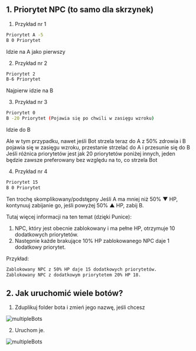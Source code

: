 ## 1. Priorytet NPC (to samo dla skrzynek)

1. Przykład nr 1
```bash
Priorytet A -5
B 0 Priorytet
```
Idzie na A jako pierwszy

2. Przykład nr 2
```bash
Priorytet 2
B-6 Priorytet
```
Najpierw idzie na B

3. Przykład nr 3
```bash
Priorytet 0
B -20 Priorytet (Pojawia się po chwili w zasięgu wzroku)
```
Idzie do B
 
Ale w tym przypadku, nawet jeśli Bot strzela teraz do A z 50% zdrowia i B pojawia się w zasięgu wzroku, przestanie strzelać do A i przesunie się do B
Jeśli różnica priorytetów jest jak 20 priorytetów poniżej innych, jeden będzie zawsze preferowany bez względu na to, co strzela Bot

4. Przykład nr 4
```bash
Priorytet 15
B 0 Priorytet
```
Ten trochę skomplikowany/podstępny
Jeśli A ma mniej niż 50% ▼ HP, kontynuuj zabijanie go, jeśli powyżej 50% ▲ HP, zabij B.

Tutaj więcej informacji na ten temat (dzięki Punice):
1. NPC, który jest obecnie zablokowany i ma pełne HP, otrzymuje 10 dodatkowych priorytetów.
2. Następnie każde brakujące 10% HP zablokowanego NPC daje 1 dodatkowy priorytet.
 
Przykład:
```bash
Zablokowany NPC z 50% HP daje 15 dodatkowych priorytetów.
Zablokowany NPC z dodatkowym priorytetem 20% HP 18.
```

## 2. Jak uruchomić wiele botów?

1. Zduplikuj folder bota i zmień jego nazwę, jeśli chcesz

![multipleBots](public/multipleBots1.png)

2. Uruchom je.

![multipleBots](public/multipleBots2.png)